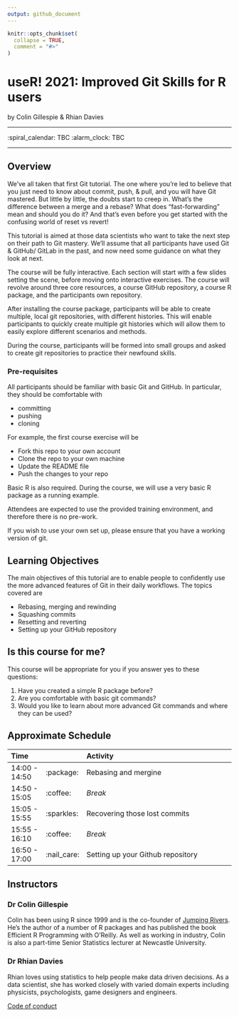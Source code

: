 ```yaml
---
output: github_document
---
```


<!-- README.md is generated from README.Rmd. Please edit that file -->

```r
knitr::opts_chunk$set(
  collapse = TRUE,
  comment = "#>"
)
```

# useR! 2021: Improved Git Skills for R users

by Colin Gillespie & Rhian Davies

-----

:spiral_calendar: TBC
:alarm_clock: TBC

-----

## Overview

We’ve all taken that first Git tutorial. The one where you're led to believe that you just need to know about commit, push, & pull, and you will have Git mastered. But little by little, the doubts start to creep in. What’s the difference between a merge and a rebase? What does "fast-forwarding" mean and should you do it? And that’s even before you get started with the confusing world of reset vs revert!

This tutorial is aimed at those data scientists who want to take the next step on their path to Git mastery. We'll assume that all participants have used Git & GitHub/ GitLab in the past, and now need some guidance on what they look at next.

The course will be fully interactive. Each section will start with a few slides setting the scene, before moving onto interactive exercises. The course will revolve around three core resources, a course GitHub repository, a course R package, and the participants own repository.

After installing the course package, participants will be able to create multiple, local git repositories, with different histories. This will enable participants to quickly create multiple git histories which will allow them to easily explore different scenarios and methods.

During the course, participants will be formed into small groups and asked to create git repositories to practice their newfound skills.

### Pre-requisites

All participants should be familiar with basic Git and GitHub. 
In particular, they should be comfortable with 

 - committing
 - pushing
 - cloning

For example, the first course exercise will be 

 - Fork this repo to your own account
 - Clone the repo to your own machine
 - Update the README file
 - Push the changes to your repo

Basic R is also required. During the course, we will use a very basic R package as
a running example. 

Attendees are expected to use the provided training environment, and therefore there is no pre-work.

If you wish to use your own set up, please ensure that you have a working version of git. 


## Learning Objectives

The main objectives of this tutorial are to enable people to confidently use the more advanced features of Git in their daily workflows. The topics covered are

  - Rebasing, merging and rewinding
  - Squashing commits
  - Resetting and reverting
  - Setting up your GitHub repository


## Is this course for me?

This course will be appropriate for you if you answer yes to these questions:

1. Have you created a simple R package before?
2. Are you comfortable with basic git commands?
3. Would you like to learn about more advanced Git commands and where they can be used?


## Approximate Schedule

| Time          |          | Activity                                                    |
| :------------ | -------- | :---------------------------------------------------------- |
| 14:00 - 14:50 | :package:        | Rebasing and mergine |
| 14:50 - 15:05 | :coffee: | *Break*                                                     |
| 15:05 - 15:55 |    :sparkles:      | Recovering those lost commits |
| 15:55 - 16:10 | :coffee: | *Break*                                                     |
| 16:50 - 17:00 |      :nail_care:	    | Setting up your Github repository                                  |


## Instructors

### Dr Colin Gillespie

Colin has been using R since 1999 and is the co-founder of [Jumping
Rivers](https://www.jumpingrivers.com). He’s the author of a number of R
packages and has published the book Efficient R Programming with
O’Reilly. As well as working in industry, Colin is also a part-time
Senior Statistics lecturer at Newcastle University.

### Dr Rhian Davies

Rhian loves using statistics to help people make data driven decisions.
As a data scientist, she has worked closely with varied domain experts
including physicists, psychologists, game designers and engineers.

[Code of conduct](https://user2021.r-project.org/participation/coc/)

